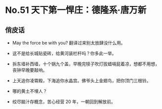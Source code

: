 # No.51 天下第一悍庄：德隆系·唐万新

## 俏皮话

- May the force be with you? 翻译过来别太放肆没什么用。

- 这不是给长城贴瓷砖，给黄河装栏杆吗？你多此一举。

- 拆东墙补西墙，十个锅九个盖，早晚完犊子吹灯拔蜡嗝屁着凉，想都不用想，丧钟早晚要敲响。

- 上天追你凌霄殿，下海追你水晶宫。佛爷头上金翅鸟，把你顶门三根铃。

- 哪的黄土不埋人？

- 绞尽脑汁存概念，苦心经营 20 年，一朝回到解放前。
